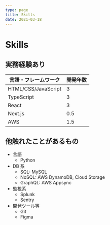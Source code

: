 ```yaml
---
type: page
title: Skills
date: 2021-03-18
---
```


# Skills

## 実務経験あり

| 言語・フレームワーク | 開発年数 |
| -------------------- | -------- |
| HTML/CSS/JavaScript  | 3        |
| TypeScript           | 3        |
| React                | 3        |
| Next.js              | 0.5      |
| AWS                  | 1.5      |

## 他触れたことがあるもの

- 言語
  - Python
- DB 系
  - SQL: MySQL
  - NoSQL: AWS DynamoDB, Cloud Storage
  - GraphQL: AWS Appsync
- 監視系
  - Splunk
  - Sentry
- 開発ツール等
  - Git
  - Figma
